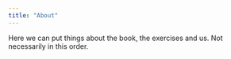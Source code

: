```yaml
---
title: "About"
---
```


Here we can put things about the book, the exercises and us. Not necessarily in this order.
